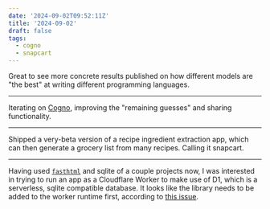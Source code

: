 ```yaml
---
date: '2024-09-02T09:52:11Z'
title: '2024-09-02'
draft: false
tags:
  - cogno
  - snapcart
---
```



<Tweet
  theme="dark"
  id="https://twitter.com/zimmskal/status/1830564004592316745"
/>

Great to see more concrete results published on how different models are "the best" at writing different programming languages.

---

Iterating on [Cogno](/projects/cogno), improving the "remaining guesses" and sharing functionality.

---

Shipped a very-beta version of a recipe ingredient extraction app, which can then generate a grocery list from many recipes.
Calling it snapcart.

---

Having used [`fasthtml`](https://fastht.ml/) and sqlite of a couple projects now, I was interested in trying to run an app as a Cloudflare Worker to make use of D1, which is a serverless, sqlite compatible database.
It looks like the library needs to be added to the worker runtime first, according to [this issue](https://github.com/cloudflare/workerd/discussions/2488).
